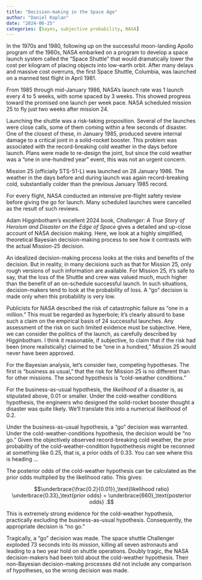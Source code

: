 ```yaml
---
title: "Decision-making in the Space Age"
author: "Daniel Kaplan"
date: "2024-06-25"
categories: [bayes, subjective probability, NASA]
---
```


In the 1970s and 1980, following up on the successful moon-landing Apollo program of the 1960s, NASA embarked on a program to develop a space launch system called the "Space Shuttle" that would dramatically lower the cost per kilogram of placing objects into low-earth orbit. After many delays and massive cost overruns, the first Space Shuttle, Columbia, was launched on a manned test flight in April 1981.

From 1985 through mid-January 1986, NASA's launch rate was 1 launch every 4 to 5 weeks, with some spaced by 3 weeks. This showed progress toward the promised one launch per week pace. NASA scheduled mission 25 to fly just two weeks after mission 24.

Launching the shuttle was a risk-taking proposition. Several of the launches were close calls, some of them coming within a few seconds of disaster. One of the closest of these, in January 1985, produced severe internal damage to a critical joint in a solid-rocket booster. This problem was associated with the record-breaking cold weather in the days before launch. Plans were made to re-design the joint, but since the cold weather was a "one in one-hundred year" event, this was not an urgent concern.

Mission 25 (officially STS-51-L) was launched on 28 January 1986. The weather in the days before and during launch was again record-breaking cold, substantially colder than the previous January 1985 record.

For every flight, NASA conducted an intensive pre-flight safety review before giving the go for launch. Many scheduled launches were cancelled as the result of such reviews. 

Adam Higginbotham's excellent 2024 book, *Challenger: A True Story of Heroism and Disaster on the Edge of Space* gives a detailed and up-close account of NASA decision making. Here, we look at a highly simplified, theoretical Bayesian decision-making process to see how it contrasts with the actual Mission-25 decision.

An idealized decision-making process looks at the risks and benefits of the decision. But in reality, in many decisions such as that for Mission 25, only rough versions of such information are available. For Mission 25, it's safe to say, that the loss of the Shuttle and crew was valued much, much higher than the benefit of an on-schedule successful launch. In such situations, decision-makers tend to look at the probability of loss. A "go" decision is made only when this probability is very low.

Publicists for NASA described the risk of catastrophic failure as "one in a million." This must be regarded as hyperbole; it's clearly absurd to base such a claim on the empirical basis of 24 successful launches. Any assessment of the risk on such limited evidence must be subjective. Here, we can consider the politics of the launch, as carefully described by Higginbotham. I think it reasonable, if subjective, to claim that if the risk had been (more realistically) claimed to be "one in a hundred," Mission 25 would never have been approved.

For the Bayesian analysis, let's consider two, competing hypotheses. The first is "business as usual," that the risk for Mission 25 is no different than for other missions. The second hypothesis is "cold-weather conditions."

For the business-as-usual hypothesis, the *likelihood* of a disaster is, as stipulated above, 0.01 or smaller. Under the cold-weather conditions hypothesis, the engineers who designed the solid-rocket booster thought a disaster was quite likely. We'll translate this into a numerical likelihood of 0.2.

Under the business-as-usual hypothesis, a "go" decision was warranted. Under the cold-weather-conditions hypothesis, the decision would be "no go." Given the objectively observed record-breaking cold weather, the prior probability of the cold-weather-condition hypothethesis might be reconned at something like 0.25, that is, a prior odds of 0.33. You can see where this is heading ...

The posterior odds of the cold-weather hypothesis can be calculated as the prior odds multiplied by the likelihood ratio. This gives:

$$\underbrace{\frac{0.2}{0.01}}_\text{likelihood ratio} \underbrace{0.33}_\text{prior odds} = \underbrace{660}_\text{posterior odds} .$$

This is extremely strong evidence for the cold-weather hypothesis, practically excluding the business-as-usual hypothesis. Consequently, the appropriate decision is "no go."

Tragically, a "go" decision was made. The space shuttle Challenger exploded 73 seconds into its mission, killing all seven astronauts and leading to a two year hold on shuttle operations. Doubly tragic, the NASA decision-makers had been told about the cold-weather hypothesis. Their non-Bayesian decision-making processes did not include any comparison of hypotheses, so the wrong decision was made.

